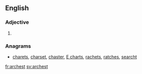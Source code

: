 ==English==

===Adjective===
{{head|en|adjective superlative form}}

# {{en-superlative of|arch}}

===Anagrams===
* [[charets#English|charets]], [[charset#English|charset]], [[chaster#English|chaster]], [[E charts#English|E charts]], [[rachets#English|rachets]], [[ratches#English|ratches]], [[searcht#English|searcht]]

[[fr:archest]]
[[sv:archest]]